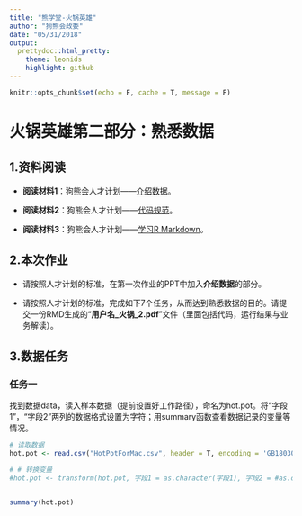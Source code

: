 ```yaml
---
title: "熊学堂-火锅英雄"
author: "狗熊会政委"
date: "05/31/2018"
output:
  prettydoc::html_pretty:
    theme: leonids
    highlight: github
---
```


<!-- Currently the theme option can take the following values. More themes will be added in the future. -->

<!--         cayman: Modified from the Cayman theme. -->
<!--         tactile: Modified from the Tactile theme. -->
<!--         architect: Modified from the Architect theme. -->
<!--         leonids: Modified from the Leonids theme. -->
<!--         hpstr: Modified from the HPSTR theme. -->

<!-- The highlight option takes value from github and vignette. Options code_folding, code_download and toc_float are not applicable. -->


```r
knitr::opts_chunk$set(echo = F, cache = T, message = F)
```

# 火锅英雄第二部分：熟悉数据

## 1.资料阅读

- **阅读材料1**：狗熊会人才计划——[介绍数据](https://mp.weixin.qq.com/s?__biz=MzA5MjEyMTYwMg==&mid=2650239156&idx=1&sn=23f937bf54f464a09e0c1471096db39c&chksm=88722fd9bf05a6cfb5091f70e37e94351d85e8ce536834d8f6b4db911174fa1c51e93f439099&scene=21#wechat_redirect)。

- **阅读材料2**：狗熊会人才计划——[代码规范](https://mp.weixin.qq.com/s?__biz=MzA5MjEyMTYwMg==&mid=2650239956&idx=1&sn=34f110ac20bb76d20baed2c44befb121&chksm=88722cb9bf05a5afed59de19388653863b7cb131f0b86363816ff0abe80f86816feb71381617&scene=21#wechat_redirect)。

- **阅读材料3**：狗熊会人才计划——[学习R Markdown](https://mp.weixin.qq.com/s?__biz=MzA5MjEyMTYwMg==&mid=2650240031&idx=1&sn=1b624a993dec1450368ac34672945a54&chksm=88722b72bf05a26447a1862479b709a0965ae72b35fb8d0ff2071342da6d387177a83d9ca69a&scene=21#wechat_redirect)。

## 2.本次作业

- 请按照人才计划的标准，在第一次作业的PPT中加入**介绍数据**的部分。

- 请按照人才计划的标准，完成如下7个任务，从而达到熟悉数据的目的。请提交一份RMD生成的“**用户名_火锅_2.pdf**”文件（里面包括代码，运行结果与业务解读）。

## 3.数据任务

### 任务一

找到数据data，读入样本数据（提前设置好工作路径），命名为hot.pot。将“字段1”，“字段2”两列的数据格式设置为字符；用summary函数查看数据记录的变量等情况。


```r

# 读取数据 
hot.pot <- read.csv("HotPotForMac.csv", header = T, encoding = 'GB18030')

# # 转换变量
#hot.pot <- transform(hot.pot, 字段1 = as.character(字段1), 字段2 = #as.character(字段2))


summary(hot.pot)
```



